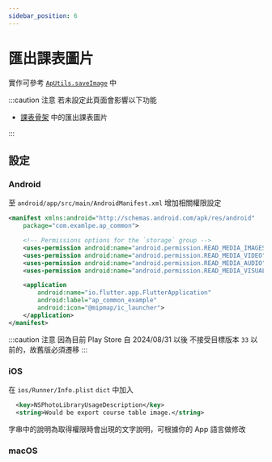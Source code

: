 ```yaml
---
sidebar_position: 6
---
```


# 匯出課表圖片

實作可參考 [`ApUtils.saveImage`](../api-utils/utils#saveimage) 中

:::caution 注意
若未設定此頁面會影響以下功能

- [課表骨架](../api-scaffolds/course-scaffold) 中的匯出課表圖片

:::

## 設定

### Android

至 `android/app/src/main/AndroidManifest.xml` 增加相關權限設定

```xml title='AndroidManifest.xml'
<manifest xmlns:android="http://schemas.android.com/apk/res/android"
    package="com.examlpe.ap_common">

    <!-- Permissions options for the `storage` group -->
    <uses-permission android:name="android.permission.READ_MEDIA_IMAGES" />
    <uses-permission android:name="android.permission.READ_MEDIA_VIDEO" />
    <uses-permission android:name="android.permission.READ_MEDIA_AUDIO" />
    <uses-permission android:name="android.permission.READ_MEDIA_VISUAL_USER_SELECTED" />

    <application
        android:name="io.flutter.app.FlutterApplication"
        android:label="ap_common_example"
        android:icon="@mipmap/ic_launcher">
    </application>
</manifest>
```

:::caution 注意
因為目前 Play Store 自 2024/08/31 以後 不接受目標版本 `33` 以前的，故舊版必須遷移
:::

### iOS

在 `ios/Runner/Info.plist` `dict` 中加入

```xml title='Info.plist'
  <key>NSPhotoLibraryUsageDescription</key>
  <string>Would be export course table image.</string>
```

字串中的說明為取得權限時會出現的文字說明，可根據你的 App 語言做修改

### macOS

